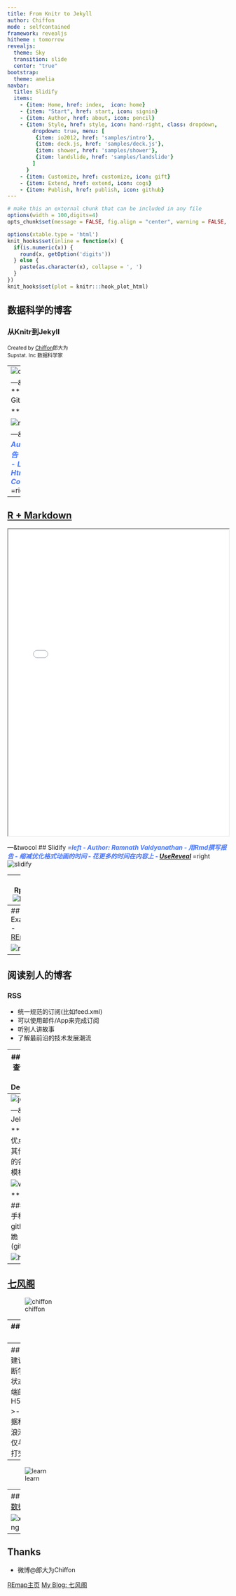 ---
title: From Knitr to Jekyll
author: Chiffon
mode : selfcontained
framework: revealjs
hitheme : tomorrow
revealjs:
  theme: Sky
  transition: slide
  center: "true"
bootstrap:
  theme: amelia
navbar:
  title: Slidify
  items: 
    - {item: Home, href: index,  icon: home}
    - {item: "Start", href: start, icon: signin}
    - {item: Author, href: about, icon: pencil}
    - {item: Style, href: style, icon: hand-right, class: dropdown, 
        dropdown: true, menu: [
         {item: io2012, href: 'samples/intro'},
         {item: deck.js, href: 'samples/deck.js'},
         {item: shower, href: 'samples/shower'},
         {item: landslide, href: 'samples/landslide'}
        ]
      }
    - {item: Customize, href: customize, icon: gift}
    - {item: Extend, href: extend, icon: cogs}
    - {item: Publish, href: publish, icon: github}
---

```{r setup, include=FALSE,echo = F, message = F, warning = F, tidy = F}
# make this an external chunk that can be included in any file
options(width = 100,digits=4)
opts_chunk$set(message = FALSE, fig.align = "center", warning = FALSE, comment = NA, dpi = 100, tidy = FALSE, fig.width=8,fig.height=5,cache = FALSE)

options(xtable.type = 'html')
knit_hooks$set(inline = function(x) {
  if(is.numeric(x)) {
    round(x, getOption('digits'))
  } else {
    paste(as.character(x), collapse = ', ')
  }
})
knit_hooks$set(plot = knitr:::hook_plot_html)

```

<style>

.title-slide {
  background-color: #e2e2e2;
}

.title-slide hgroup > h1{
  font-family: 'Oswald', '微软雅黑';
  color: #202020;
}

.title-slide hgroup > h2{
  font-family: 'Signika Negative', 'Calibri', '微软雅黑';
  color: #202020;
}

.reveal {font-family: 'Signika Negative', 'Calibri', '微软雅黑';
  color: #202020;
}

strong{
 color: #4876FF;
}
</style>

## 数据科学的博客
### 从Knitr到Jekyll
<small> Created by [Chiffon](http://chiffon.gitcafe.io)郎大为</small><br/>
<small>Supstat. Inc 数据科学家</small>
<script src="./libraries/jquery.min.js"></script>
<script>
			document.write( '<link rel="stylesheet" href="libraries/frameworks/revealjs/css/print/' + ( window.location.search.match( /print-pdf/gi ) ? 'pdf' : 'paper' ) + '.css" type="text/css" media="print">' );
		</script>


---
![ds](pic/ds.png)
<small><datacamp.com></small>

---&twocol
## Road Map
***=left
>- Knitr
>- Git & Github
>- RSS
>- Jekyll

***=right

![roadmap](pic/roadmap.png)

---&twocol
## Knitr
***=left
- Author: 谢益辉
- 可重复报告
- 论文,博客,报告
- 包含
    - Latex
    - Markdown
    - Html
    - Code(R,Python,Ruby,C,...)
***=right
![knitr](pic/knitr.png)

---

## <a href='pic/rmarkdown-cheatsheet.pdf' target="_blank">R + Markdown</a>

<iframe src="pic/rmarkdown-cheatsheet.pdf" width='100%' height='700px' ></iframe>

---&twocol
## Slidify
***=left
- Author: Ramnath Vaidyanathan
- 用Rmd撰写报告
- 缩减优化格式动画的时间
- 花更多的时间在内容上
- [UseReveal](http://chiffon.gitcafe.io/2015/05/08/RevealJS.html)
***=right
![slidify](pic/slidify.png)


---
## Rpubs
![Rpub](pic/rpubs.png)


---&twocol
## Git 
***=left

- 版本管理工具
- Git三板斧:
  - add
  - commit
  - push

***=right
![git](pic/git.png)

---&twocol
## Github
***=left
- 多人代码协作
- 以Git为基础
- 最新,最高端的开源项目
  - Spark, Hadoop, Docker,..

***=right
![github](pic/github.png)


---
## Example
- [REmap](https://github.com/lchiffon/REmap)

![remap](pic/REmapgithub.png)

---
## 阅读别人的博客
### RSS
- 统一规范的订阅(比如feed.xml)
- 可以使用邮件/App来完成订阅
- 听别人讲故事
- 了解最前沿的技术发展潮流

---
## 了解前沿
- 查询我订阅文章中的Deeplearning

![ino](pic/inoreader.png)


---&twocol
## 构建自己的博客
***=left
- [Jekyll](http://jekyll.bootcss.com/)
  - 用Knitr撰写文章
  - 用Jekyll生成静态网页
  - 使用github部署到网络
***=right
![Jekyll](pic/jekyll.png)

---
![jekyll](pic/jekyll2.png)

---&twocol
## Jekyll

***=left
### 优点
- 免费
- 其他Blogger的各种不同的模板

![wordpress](pic/wordpress.jpg)

***=right
### 缺点
- 上手稍复杂
- github有可能跪(gitcafe.com)

![hexo](pic/hexo.png)


---
## [七风阁](http://lchiffon.github.com/)

![chiffon](pic/chiffon.png)

---
## [REmap主页](http://lchiffon.github.com/REmap)

![home](pic/home.png)


--- &vertical
## 进一步个性化
![blog](pic/blog.png)

***
![duoshuo](pic/duoshuo.png)

***
![google](pic/google.png)


---
## 收获&建议
>- 不断学习的状态
>- 前端的能力
  - H5,REmap
>- 跟上数据科学的浪潮
>- 不仅与数据打交道

---
![learn](pic/learn.png)

---
## [雪晴数据网](http://xueqing.cc)

![xueqing](pic/xueqing.png)

---
## Thanks
- 微博@郎大为Chiffon

[REmap主页](http://lchiffon.github.com/REmap)
[My Blog: 七风阁](http://lchiffon.github.io)
<script>
$('ul.incremental li').addClass('fragment')
</script>